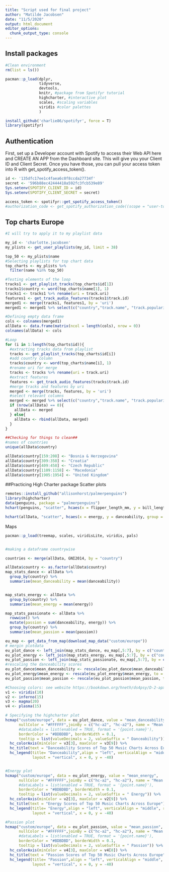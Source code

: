 ```yaml
---
title: "Script used for final project"
author: "Matilde Jacobsen"
date: "11/5/2020"
output: html_document
editor_options: 
  chunk_output_type: console
---
```

## Install packages

```r
#Clean environment
rm(list = ls())

pacman::p_load(dplyr,
               tidyverse,
               devtools,
               knitr, #package from Spotifyr tutorial
               highcharter, #interactive plot
               scales, #scaling variables
               viridis #color palettes
               )

install_github('charlie86/spotifyr', force = T)
library(spotifyr)

```

## Authentication

First, set up a Developer account with Spotify to access their Web API here and CREATE AN APP from the Dashboard site. This will give you your Client ID and Client Secret. Once you have those, you can pull your access token into R with get_spotify_access_token().
```r
id <- '135dfc17ee1c4faea6c0f8ccda27734f'
secret <- '596b88ec42444418a592fc3fcb539e89'
Sys.setenv(SPOTIFY_CLIENT_ID = id)
Sys.setenv(SPOTIFY_CLIENT_SECRET = secret)

access_token <- spotifyr::get_spotify_access_token()
#authorization_code <- get_spotify_authorization_code((scope = "user-top-read"))
```

## Top charts Europe
```r
#I will try to apply it to my playlist data

my_id <- 'charlotte.jacobsen'
my_plists <- get_user_playlists(my_id, limit = 38)

top_50 <- my_plists$name
#Selecting playlists for top chart data
top_charts <- my_plists %>%
  filter(name %in% top_50)

#Testing elements of the loop
tracks1 <- get_playlist_tracks(top_charts$id[1])
tracks1$country <- word(top_charts$name[1], 1)
tracks1 <- tracks1 %>% rename(uri = track.uri)
features1 <- get_track_audio_features(tracks1$track.id)
merged1 <- merge(tracks1, features1, by = 'uri')
merged1 <- merged1 %>% select(c("country","track.name", "track.popularity", "track.album.artists", "track.album.name", "danceability", "energy", "key", "loudness", "mode", "speechiness","acousticness", "instrumentalness", "liveness", "valence", "tempo", "type"))

#Defining empty data frame
cols <- colnames(merged1)
allData <- data.frame(matrix(ncol = length(cols), nrow = 0))
colnames(allData) <- cols

#Loop
for (i in 1:length(top_charts$id)){
  #extracting tracks data from playlist
  tracks <- get_playlist_tracks(top_charts$id[i])
  #add country column
  tracks$country <- word(top_charts$name[i], 1)
  #rename uri for merge
  tracks <- tracks %>% rename(uri = track.uri)
  #extract features
  features <- get_track_audio_features(tracks$track.id)
  #merge tracks and features by uri
  merged <- merge(tracks, features, by = 'uri')
  #select relevant columns
  merged <- merged %>% select(c("country","track.name", "track.popularity", "track.album.artists", "track.album.name", "danceability", "energy", "key", "loudness", "mode", "speechiness","acousticness", "instrumentalness", "liveness", "valence", "tempo", "type"))
  if (nrow(allData) == 0){
    allData <- merged
  } else{
    allData <- rbind(allData, merged)
  }
}

##Checking for things to clean##
#names of countries
unique(allData$country)

allData$country[159:208] <- "Bosnia & Herzegovina"
allData$country[309:358] <- "Croatia"
allData$country[409:458] <- "Czech Republic"
allData$country[1109:1158] <- "Macedonia"
allData$country[1905:1954] <- "United Kingdom"

```

##Practicing High Charter package
Scatter plots
```r
remotes::install_github("allisonhorst/palmerpenguins")
library(highcharter)
data(penguins, package = "palmerpenguins")
hchart(penguins, "scatter", hcaes(x = flipper_length_mm, y = bill_length_mm, group = species))

hchart(allData, "scatter", hcaes(x = energy, y = danceability, group = country))


```
Maps
```r
pacman::p_load(treemap, scales, viridisLite, viridis, pals)


#making a dataframe countrywise

countries <- merge(allData, GNI2014, by = "country")

allData$country <- as.factor(allData$country)
map_stats_dance <- allData %>% 
  group_by(country) %>% 
  summarise(mean_danceability = mean(danceability)) 


map_stats_energy <- allData %>% 
  group_by(country) %>% 
  summarise(mean_energy = mean(energy)) 

map_stats_passionate <- allData %>%
  rowwise() %>% 
  mutate(passion = sum(danceability, energy)) %>% 
  group_by(country) %>% 
  summarise(mean_passion = mean(passion))

eu_map <- get_data_from_map(download_map_data("custom/europe"))
# mergin plotdata
eu_plot_dance <- left_join(map_stats_dance, eu_map[,5:7], by = c("country" = "name"))
eu_plot_energy <- left_join(map_stats_energy, eu_map[,5:7], by = c("country" = "name"))
eu_plot_passion <- left_join(map_stats_passionate, eu_map[,5:7], by = c("country" = "name"))
#rescaling the danceability scores
eu_plot_dance$mean_danceability <- rescale(eu_plot_dance$mean_danceability, to = c(-10, 10))
eu_plot_energy$mean_energy <- rescale(eu_plot_energy$mean_energy, to = c(-10, 10))
eu_plot_passion$mean_passion <- rescale(eu_plot_passion$mean_passion, to = c(-10, 10))

#Choosing colors: see website https://bookdown.org/hneth/ds4psy/D-2-apx-colors-essentials.html for choosing color palettes
v1 <- viridis(10)
v2 <- inferno(15)
v3 <- magma(20)
v4 <- plasma(15)

# Specifying the highcharter plot
hcmap("custom/europe", data = eu_plot_dance, value = "mean_danceability", 
      nullColor = "#FFFFFF",joinBy = c("hc-a2", "hc-a2"), name = "Mean Danceability Score", 
      #dataLabels = list(enabled = TRUE, format = '{point.name}'),
      borderColor = "#BDBDBD", borderWidth = 0.1,
      tooltip = list(valueDecimals = 2, valueSuffix = " Danceability")) %>%
  hc_colorAxis(minColor = v3[3], maxColor = v3[9]) %>%
  hc_title(text = "Danceability Scores of Top 50 Music Charts Across Europe") %>%
  hc_legend(title= "Danceability",align = "left", verticalAlign = "middle", reversed = T, margin = 30,
            layout = "vertical", x = 0, y = -40)


#Energy plot
hcmap("custom/europe", data = eu_plot_energy, value = "mean_energy", 
      nullColor = "#FFFFFF",joinBy = c("hc-a2", "hc-a2"), name = "Mean Energy Score", 
      #dataLabels = list(enabled = TRUE, format = '{point.name}'),
      borderColor = "#BDBDBD", borderWidth = 0.1,
      tooltip = list(valueDecimals = 2, valueSuffix = " Energy")) %>%
  hc_colorAxis(minColor = v2[3], maxColor = v2[9]) %>%
  hc_title(text = "Energy Scores of Top 50 Music Charts Across Europe") %>%
  hc_legend(title= "Energy",align = "left", verticalAlign = "middle", reversed = T, margin = 30,
            layout = "vertical", x = 0, y = -40)

#Passion plot
hcmap("custom/europe", data = eu_plot_passion, value = "mean_passion", 
      nullColor = "#FFFFFF",joinBy = c("hc-a2", "hc-a2"), name = "Mean passion Score", 
      #dataLabels = list(enabled = TRUE, format = '{point.name}'),
      borderColor = "#BDBDBD", borderWidth = 0.1,
      tooltip = list(valueDecimals = 2, valueSuffix = " Passion")) %>%
  hc_colorAxis(minColor = v4[3], maxColor = v4[8]) %>%
  hc_title(text = "Passion Scores of Top 50 Music Charts Across Europe") %>%
  hc_legend(title= "Passion",align = "left", verticalAlign = "middle", reversed = T, margin = 30,
            layout = "vertical", x = 0, y = -40)

```


